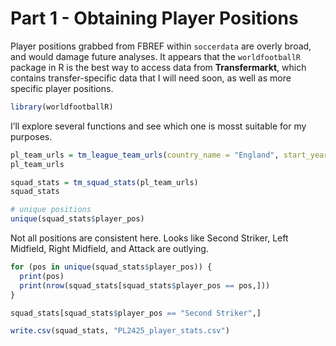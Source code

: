 # Part 1 - Obtaining Player Positions

Player positions grabbed from FBREF within `soccerdata` are overly broad, and would damage future analyses. It appears that the `worldfootballR` package in R is the best way to access data from **Transfermarkt**, which contains transfer-specific data that I will need soon, as well as more specific player positions.

```r
library(worldfootballR)
```

I'll explore several functions and see which one is mosst suitable for my purposes.

```r
pl_team_urls = tm_league_team_urls(country_name = "England", start_year = 2024)
pl_team_urls
```

```r
squad_stats = tm_squad_stats(pl_team_urls)
squad_stats
```

```r
# unique positions
unique(squad_stats$player_pos)
```

Not all positions are consistent here. Looks like Second Striker, Left Midfield, Right Midfield, and Attack are outlying.

```r

for (pos in unique(squad_stats$player_pos)) {
  print(pos)
  print(nrow(squad_stats[squad_stats$player_pos == pos,]))
}
```

```r
squad_stats[squad_stats$player_pos == "Second Striker",]
```

```r
write.csv(squad_stats, "PL2425_player_stats.csv")
```

